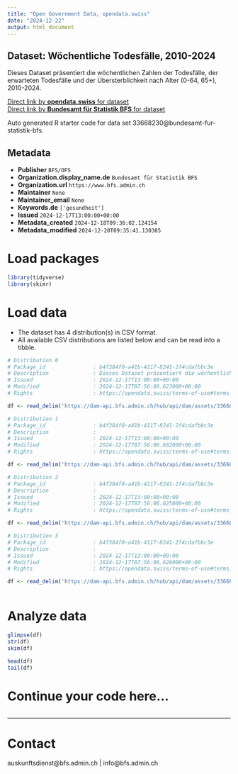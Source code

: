 ```yaml
---
title: "Open Government Data, opendata.swiss"
date: "2024-12-22"
output: html_document
---
```


## Dataset: Wöchentliche Todesfälle, 2010-2024

Dieses Dataset präsentiert die wöchentlichen Zahlen der Todesfälle, der erwarteten Todesfälle und der Übersterblichkeit nach Alter (0-64, 65+), 2010-2024.

[Direct link by **opendata.swiss** for dataset](https://opendata.swiss/de/dataset/wochentliche-todesfalle-2010-20241)<br>
[Direct link by **Bundesamt für Statistik BFS** for dataset](https://www.bfs.admin.ch/asset/de/ts-d-14.03.04.03-wr)

Auto generated R starter code for data set 33668230@bundesamt-fur-statistik-bfs.

## Metadata

- **Publisher** `BFS/OFS`
- **Organization.display_name.de** `Bundesamt für Statistik BFS`
- **Organization.url** `https://www.bfs.admin.ch`
- **Maintainer** `None`
- **Maintainer_email** `None`
- **Keywords.de** `['gesundheit']`
- **Issued** `2024-12-17T13:00:00+00:00`
- **Metadata_created** `2024-12-18T09:36:02.124154`
- **Metadata_modified** `2024-12-20T09:35:41.130385`


# Load packages

```r

library(tidyverse)
library(skimr)

```

# Load data

-   The dataset has 4 distribution(s) in CSV format.
-   All available CSV distributions are listed below and can be read into a tibble.

```r

# Distribution 0
# Package_id               : b4f384f0-a41b-4117-8241-2f4cdafbbc3e
# Description              : Dieses Dataset präsentiert die wöchentlichen Zahlen der Todesfälle, der erwarteten Todesfälle und der Übersterblichkeit nach Alter (0-64, 65+), 2010-2024.
# Issued                   : 2024-12-17T13:00:00+00:00
# Modified                 : 2024-12-17T07:56:06.623000+00:00
# Rights                   : https://opendata.swiss/terms-of-use#terms_by_ask

df <- read_delim('https://dam-api.bfs.admin.ch/hub/api/dam/assets/33668257/master')

# Distribution 1
# Package_id               : b4f384f0-a41b-4117-8241-2f4cdafbbc3e
# Description              : 
# Issued                   : 2024-12-17T13:00:00+00:00
# Modified                 : 2024-12-17T07:56:06.682000+00:00
# Rights                   : https://opendata.swiss/terms-of-use#terms_by_ask

df <- read_delim('https://dam-api.bfs.admin.ch/hub/api/dam/assets/33668252/master')

# Distribution 2
# Package_id               : b4f384f0-a41b-4117-8241-2f4cdafbbc3e
# Description              : 
# Issued                   : 2024-12-17T13:00:00+00:00
# Modified                 : 2024-12-17T07:56:06.625000+00:00
# Rights                   : https://opendata.swiss/terms-of-use#terms_by_ask

df <- read_delim('https://dam-api.bfs.admin.ch/hub/api/dam/assets/33668243/master')

# Distribution 3
# Package_id               : b4f384f0-a41b-4117-8241-2f4cdafbbc3e
# Description              : 
# Issued                   : 2024-12-17T13:00:00+00:00
# Modified                 : 2024-12-17T07:56:06.628000+00:00
# Rights                   : https://opendata.swiss/terms-of-use#terms_by_ask

df <- read_delim('https://dam-api.bfs.admin.ch/hub/api/dam/assets/33668247/master')



```

# Analyze data

```r

glimpse(df)
str(df)
skim(df)

head(df)
tail(df)

```

# Continue your code here...

```r

```

------------------------------------------------------------------------

# Contact

auskunftsdienst@bfs.admin.ch | info@bfs.admin.ch
